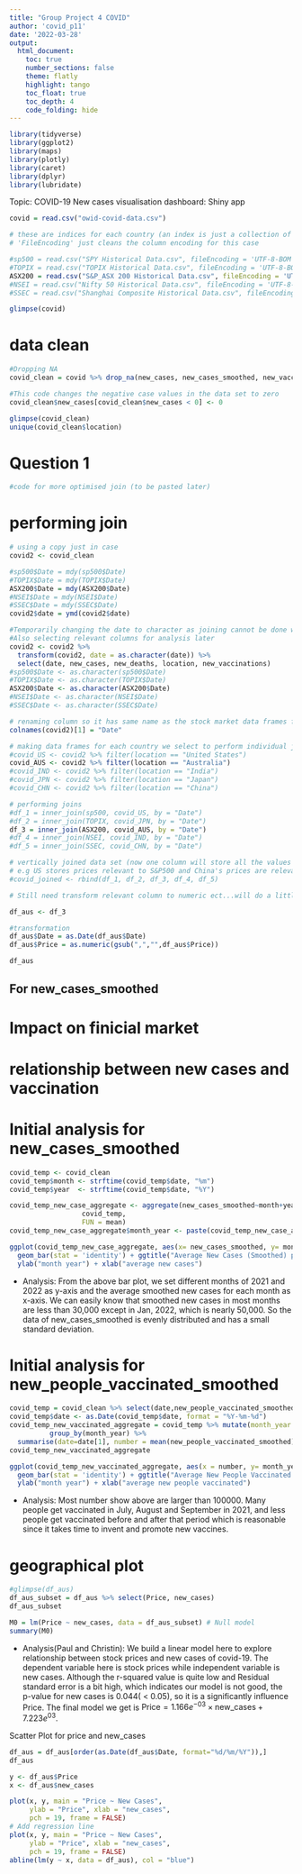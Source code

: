 ```yaml
---
title: "Group Project 4 COVID"
author: 'covid_p11'
date: '2022-03-28'
output:
  html_document:
    toc: true
    number_sections: false
    theme: flatly
    highlight: tango
    toc_float: true
    toc_depth: 4
    code_folding: hide
---
```


```r
library(tidyverse)
library(ggplot2)
library(maps)
library(plotly)
library(caret)
library(dplyr)
library(lubridate)
```

Topic: COVID-19 New cases
visualisation dashboard: Shiny app
```r
covid = read.csv("owid-covid-data.csv")

# these are indices for each country (an index is just a collection of stocks)
# 'FileEncoding' just cleans the column encoding for this case

#sp500 = read.csv("SPY Historical Data.csv", fileEncoding = 'UTF-8-BOM') # This is for US
#TOPIX = read.csv("TOPIX Historical Data.csv", fileEncoding = 'UTF-8-BOM') # This is for Japan
ASX200 = read.csv("S&P_ASX 200 Historical Data.csv", fileEncoding = 'UTF-8-BOM') # This is for Australia
#NSEI = read.csv("Nifty 50 Historical Data.csv", fileEncoding = 'UTF-8-BOM') # This is for India
#SSEC = read.csv("Shanghai Composite Historical Data.csv", fileEncoding = 'UTF-8-BOM') # this is for China

glimpse(covid)
```

# data clean
```r
#Dropping NA
covid_clean = covid %>% drop_na(new_cases, new_cases_smoothed, new_vaccinations, new_vaccinations_smoothed, new_vaccinations_smoothed_per_million, population, median_age, extreme_poverty, total_vaccinations, hospital_beds_per_thousand, human_development_index, new_deaths)

#This code changes the negative case values in the data set to zero
covid_clean$new_cases[covid_clean$new_cases < 0] <- 0

glimpse(covid_clean)
unique(covid_clean$location)
```

# Question 1

```r
#code for more optimised join (to be pasted later)
```


# performing join

```r
# using a copy just in case
covid2 <- covid_clean

#sp500$Date = mdy(sp500$Date)
#TOPIX$Date = mdy(TOPIX$Date)
ASX200$Date = mdy(ASX200$Date)
#NSEI$Date = mdy(NSEI$Date)
#SSEC$Date = mdy(SSEC$Date)
covid2$date = ymd(covid2$date)

#Temporarily changing the date to character as joining cannot be done with date objects
#Also selecting relevant columns for analysis later
covid2 <- covid2 %>%
  transform(covid2, date = as.character(date)) %>% 
  select(date, new_cases, new_deaths, location, new_vaccinations)
#sp500$Date <- as.character(sp500$Date)
#TOPIX$Date <- as.character(TOPIX$Date)
ASX200$Date <- as.character(ASX200$Date)
#NSEI$Date <- as.character(NSEI$Date)
#SSEC$Date <- as.character(SSEC$Date)

# renaming column so it has same name as the stock market data frames for joining later
colnames(covid2)[1] = "Date"

# making data frames for each country we select to perform individual joins on each to their respective stock market index
#covid_US <- covid2 %>% filter(location == "United States")
covid_AUS <- covid2 %>% filter(location == "Australia")
#covid_IND <- covid2 %>% filter(location == "India")
#covid_JPN <- covid2 %>% filter(location == "Japan")
#covid_CHN <- covid2 %>% filter(location == "China")

# performing joins 
#df_1 = inner_join(sp500, covid_US, by = "Date")
#df_2 = inner_join(TOPIX, covid_JPN, by = "Date")
df_3 = inner_join(ASX200, covid_AUS, by = "Date")
#df_4 = inner_join(NSEI, covid_IND, by = "Date")
#df_5 = inner_join(SSEC, covid_CHN, by = "Date")

# vertically joined data set (now one column will store all the values of the respective country index)
# e.g US stores prices relevant to S&P500 and China's prices are relevant to the the SSEC which is based in Shanghai.
#covid_joined <- rbind(df_1, df_2, df_3, df_4, df_5)

# Still need transform relevant column to numeric ect...will do a little later 

df_aus <- df_3

#transformation
df_aus$Date = as.Date(df_aus$Date)
df_aus$Price = as.numeric(gsub(",","",df_aus$Price))

df_aus
```

## For new_cases_smoothed

# Impact on finicial market

# relationship between new cases and vaccination

# Initial analysis for new_cases_smoothed

```r
covid_temp <- covid_clean
covid_temp$month <- strftime(covid_temp$date, "%m")
covid_temp$year  <- strftime(covid_temp$date, "%Y")

covid_temp_new_case_aggregate <- aggregate(new_cases_smoothed~month+year, 
                  covid_temp,
                  FUN = mean)
covid_temp_new_case_aggregate$month_year <- paste(covid_temp_new_case_aggregate$month, covid_temp_new_case_aggregate$year)
```


```r
ggplot(covid_temp_new_case_aggregate, aes(x= new_cases_smoothed, y= month_year)) +
  geom_bar(stat = 'identity') + ggtitle("Average New Cases (Smoothed) per Month") +
  ylab("month year") + xlab("average new cases")
```

- Analysis: From the above bar plot, we set different months of 2021 and 2022 as y-axis and the average smoothed new cases for each month as x-axis. We can easily know that smoothed new cases in most months are less than 30,000 except in Jan, 2022, which is nearly 50,000. So the data of new_cases_smoothed is evenly distributed and has a small standard deviation.

# Initial analysis for new_people_vaccinated_smoothed
```r
covid_temp = covid_clean %>% select(date,new_people_vaccinated_smoothed)
covid_temp$date <- as.Date(covid_temp$date, format = "%Y-%m-%d")
covid_temp_new_vaccinated_aggregate = covid_temp %>% mutate(month_year = as.character(format(date, "%m-%Y"))) %>%
          group_by(month_year) %>%
  summarise(date=date[1], number = mean(new_people_vaccinated_smoothed))
covid_temp_new_vaccinated_aggregate  
```

```r
ggplot(covid_temp_new_vaccinated_aggregate, aes(x = number, y= month_year)) +
  geom_bar(stat = 'identity') + ggtitle("Average New People Vaccinated (Smoothed) per Month") +
  ylab("month year") + xlab("average new people vaccinated")
```

- Analysis: Most number show above are larger than 100000. Many people get vaccinated in July, August and September in 2021, and less people get vaccinated before and after that period which is reasonable since it takes time to invent and promote new vaccines.

# geographical plot

```r
#glimpse(df_aus)
df_aus_subset = df_aus %>% select(Price, new_cases)
df_aus_subset

M0 = lm(Price ~ new_cases, data = df_aus_subset) # Null model
summary(M0)
```

- Analysis(Paul and Christin): We build a linear model here to explore relationship between stock prices and new cases of covid-19. The dependent variable here is stock prices while independent variable is new cases. Although the r-squared value is quite low and Residual standard error is a bit high, which indicates our model is not good, the p-value for new cases is 0.044( < 0.05), so it is a significantly influence Price. The final model we get is $\text{Price} = 1.166e^{-03}\times \text{new_cases} + 7.223e^{03}$.

Scatter Plot for price and new_cases


```r
df_aus = df_aus[order(as.Date(df_aus$Date, format="%d/%m/%Y")),]
df_aus
```

```r
y <- df_aus$Price
x <- df_aus$new_cases

plot(x, y, main = "Price ~ New Cases",
     ylab = "Price", xlab = "new_cases",
     pch = 19, frame = FALSE)
# Add regression line
plot(x, y, main = "Price ~ New Cases",
     ylab = "Price", xlab = "new_cases",
     pch = 19, frame = FALSE)
abline(lm(y ~ x, data = df_aus), col = "blue")
```

